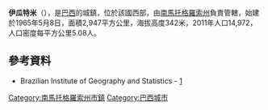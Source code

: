 {{coord|23|40|48|S|54|33|39|W|scale:30000|display=title}}

'''伊瓜特米'''（{{lang-pt|Iguatemi}}），是[[巴西|巴西]]的城鎮，位於該國西部，由[[南馬托格羅索州|南馬托格羅索州]]負責管轄，始建於1965年5月8日，面積2,947平方公里，海拔高度342米，2011年人口14,972，人口密度每平方公里5.08人。

==參考資料==
* Brazilian Institute of Geography and Statistics - [https://web.archive.org/web/20070109005631/http://www.ibge.gov.br/cidadesat/default.php]

{{Brazil-geo-stub}}
{{南馬托格羅索州市鎮}}
[[Category:南馬托格羅索州市鎮|Category:南馬托格羅索州市鎮]]
[[Category:巴西城市|Category:巴西城市]]